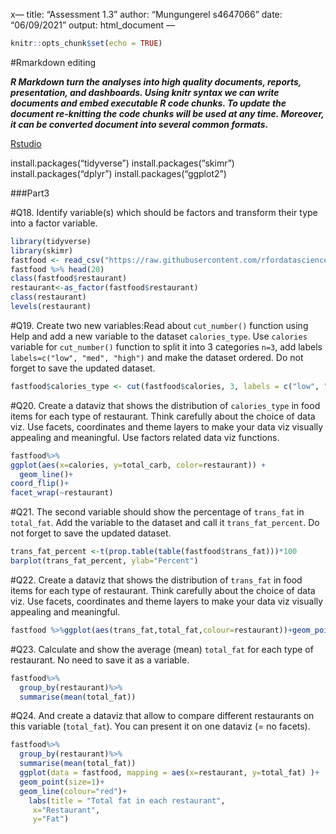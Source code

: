 x---
title: "Assessment 1.3"
author: "Mungungerel s4647066"
date: "06/09/2021"
output: html_document
---

```{r setup, include=FALSE}
knitr::opts_chunk$set(echo = TRUE)
```

#Rmarkdown editing

**_R Markdown turn the analyses into high quality documents, reports, presentation, and dashboards. Using knitr syntax we can write documents and embed executable R code chunks. To update the document re-knitting the code chunks will be used at any time. Moreover, it can be converted document into several common formats._**


[Rstudio](https://rmarkdown.rstudio.com/lesson-8.html)

install.packages("tidyverse")
install.packages("skimr")
install.packages("dplyr")
install.packages("ggplot2")



###Part3

#Q18. Identify variable(s) which should be factors and transform their type into a factor variable.
```{r}
library(tidyverse)
library(skimr)
fastfood <- read_csv("https://raw.githubusercontent.com/rfordatascience/tidytuesday/master/data/2018/2018-09-04/fastfood_calories.csv")
fastfood %>% head(20)
class(fastfood$restaurant)
restaurant<-as_factor(fastfood$restaurant)
class(restaurant)
levels(restaurant)
```



#Q19. Create two new variables:Read about `cut_number()` function using Help and add a new variable to the dataset `calories_type`. Use `calories` variable for `cut_number()` function to split it into 3 categories `n=3`, add labels `labels=c("low", "med", "high")` and make the dataset ordered. Do not forget to save the updated dataset. 

```{r}
fastfood$calories_type <- cut(fastfood$calories, 3, labels = c("low", "med", "high"))
```



#Q20. Create a dataviz that shows the distribution of `calories_type` in food items for each type of restaurant. Think carefully about the choice of data viz. Use facets, coordinates and theme layers to make your data viz visually appealing and meaningful. Use factors related data viz functions.

```{r}


fastfood%>%
ggplot(aes(x=calories, y=total_carb, color=restaurant)) +
  geom_line()+
coord_flip()+
facet_wrap(~restaurant)

```


#Q21. The second variable should show the percentage of `trans_fat` in `total_fat`. Add the variable to the dataset and call it `trans_fat_percent`. Do not forget to save the updated dataset. 
```{r}
trans_fat_percent <-t(prop.table(table(fastfood$trans_fat)))*100
barplot(trans_fat_percent, ylab="Percent")

```


#Q22. Create a dataviz that shows the distribution of `trans_fat` in food items for each type of restaurant. Think carefully about the choice of data viz. Use facets, coordinates and theme layers to make your data viz visually appealing and meaningful.
```{r}


fastfood %>%ggplot(aes(trans_fat,total_fat,colour=restaurant))+geom_point()

```


#Q23. Calculate and show the average (mean)  `total_fat` for each type of restaurant. No need to save it as a variable.

```{r}
fastfood%>%
  group_by(restaurant)%>%
  summarise(mean(total_fat))
```


#Q24. And create a dataviz that allow to compare different restaurants on this variable (`total_fat`). You can present it on one dataviz (= no facets). 

```{r}
fastfood%>%
  group_by(restaurant)%>%
  summarise(mean(total_fat))
  ggplot(data = fastfood, mapping = aes(x=restaurant, y=total_fat) )+
  geom_point(size=1)+
  geom_line(colour="red")+
    labs(title = "Total fat in each restaurant",
     x="Restaurant",
     y="Fat")


```
  


